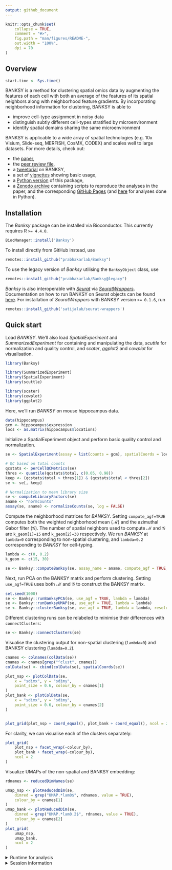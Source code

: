 ```yaml
---
output: github_document
---
```


<!-- README.md is generated from README.Rmd. Please edit that file -->

```r
knitr::opts_chunk$set(
    collapse = TRUE,
    comment = "#>",
    fig.path = "man/figures/README-",
    out.width = "100%", 
    dpi = 70
)
```

## Overview

```r
start.time <- Sys.time()
```

BANKSY is a method for clustering spatial omics data by augmenting the
features of each cell with both an average of the features of its spatial 
neighbors along with neighborhood feature gradients. By incorporating 
neighborhood information for clustering, BANKSY is able to

- improve cell-type assignment in noisy data
- distinguish subtly different cell-types stratified by microenvironment
- identify spatial domains sharing the same microenvironment

BANKSY is applicable to a wide array of spatial technologies (e.g. 10x Visium, 
Slide-seq, MERFISH, CosMX, CODEX) and scales well to large datasets. For more 
details, check out:

- the [paper](https://www.nature.com/articles/s41588-024-01664-3),
- the [peer review file](https://static-content.springer.com/esm/art%3A10.1038%2Fs41588-024-01664-3/MediaObjects/41588_2024_1664_MOESM3_ESM.pdf),
- a [tweetorial](https://x.com/shyam_lab/status/1762648072360792479?s=20) on BANKSY,
- a set of [vignettes](https://prabhakarlab.github.io/Banksy) showing basic 
  usage,
- a [Python version](https://github.com/prabhakarlab/Banksy_py) of this package,
- a [Zenodo archive](https://zenodo.org/records/10258795) containing scripts to 
  reproduce the analyses in the paper, and the corresponding
  [GitHub Pages](https://github.com/jleechung/banksy-zenodo) 
  (and [here](https://github.com/prabhakarlab/Banksy_py/tree/Banksy_manuscript) for analyses done in Python). 

## Installation

The *Banksy* package can be installed via Bioconductor. This currently requires
R `>= 4.4.0`. 

```r
BiocManager::install('Banksy')
```

To install directly from GitHub instead, use

```r
remotes::install_github("prabhakarlab/Banksy")
```

To use the legacy version of *Banksy* utilising the `BanksyObject` class, use

```r
remotes::install_github("prabhakarlab/Banksy@legacy")
```

*Banksy* is also interoperable with [*Seurat*](https://satijalab.org/seurat/) 
via [*SeuratWrappers*](https://github.com/satijalab/seurat-wrappers). 
Documentation on how to run BANKSY on Seurat objects can be found [here](https://github.com/satijalab/seurat-wrappers/blob/master/docs/banksy.md). 
For installation of *SeuratWrappers* with BANKSY version `>= 0.1.6`, run

```r
remotes::install_github('satijalab/seurat-wrappers')
```

## Quick start

Load *BANKSY*. We'll also load *SpatialExperiment* and *SummarizedExperiment* 
for containing and manipulating the data, *scuttle* for normalization 
and quality control, and *scater*, *ggplot2* and *cowplot* for visualisation.

```r
library(Banksy)

library(SummarizedExperiment)
library(SpatialExperiment)
library(scuttle)

library(scater)
library(cowplot)
library(ggplot2)
```

Here, we'll run *BANKSY* on mouse hippocampus data. 

```r
data(hippocampus)
gcm <- hippocampus$expression
locs <- as.matrix(hippocampus$locations)
```

Initialize a SpatialExperiment object and perform basic quality control and 
normalization. 

```r
se <- SpatialExperiment(assay = list(counts = gcm), spatialCoords = locs)

# QC based on total counts
qcstats <- perCellQCMetrics(se)
thres <- quantile(qcstats$total, c(0.05, 0.98))
keep <- (qcstats$total > thres[1]) & (qcstats$total < thres[2])
se <- se[, keep]

# Normalization to mean library size
se <- computeLibraryFactors(se)
aname <- "normcounts"
assay(se, aname) <- normalizeCounts(se, log = FALSE)
```

Compute the neighborhood matrices for *BANKSY*. Setting `compute_agf=TRUE` 
computes both the weighted neighborhood mean ($\mathcal{M}$) and the azimuthal 
Gabor filter ($\mathcal{G}$). The number of spatial neighbors used to compute 
$\mathcal{M}$ and $\mathcal{G}$ are `k_geom[1]=15` and `k_geom[2]=30` 
respectively. We run *BANKSY* at `lambda=0` corresponding to non-spatial 
clustering, and `lambda=0.2` corresponding to  *BANKSY* for cell-typing.

```r
lambda <- c(0, 0.2)
k_geom <- c(15, 30)

se <- Banksy::computeBanksy(se, assay_name = aname, compute_agf = TRUE, k_geom = k_geom)
```

Next, run PCA on the BANKSY matrix and perform clustering. Setting 
`use_agf=TRUE` uses both $\mathcal{M}$ and $\mathcal{G}$ to construct the 
BANKSY matrix.

```r
set.seed(1000)
se <- Banksy::runBanksyPCA(se, use_agf = TRUE, lambda = lambda)
se <- Banksy::runBanksyUMAP(se, use_agf = TRUE, lambda = lambda)
se <- Banksy::clusterBanksy(se, use_agf = TRUE, lambda = lambda, resolution = 1.2)
```

Different clustering runs can be relabeled to minimise their differences with 
`connectClusters`:

```r
se <- Banksy::connectClusters(se)
```

Visualise the clustering output for non-spatial clustering (`lambda=0`) and
BANKSY clustering (`lambda=0.2`).

```r
cnames <- colnames(colData(se))
cnames <- cnames[grep("^clust", cnames)]
colData(se) <- cbind(colData(se), spatialCoords(se))

plot_nsp <- plotColData(se,
    x = "sdimx", y = "sdimy",
    point_size = 0.6, colour_by = cnames[1]
)
plot_bank <- plotColData(se,
    x = "sdimx", y = "sdimy",
    point_size = 0.6, colour_by = cnames[2]
)


plot_grid(plot_nsp + coord_equal(), plot_bank + coord_equal(), ncol = 2)
```

For clarity, we can visualise each of the clusters separately:

```r
plot_grid(
    plot_nsp + facet_wrap(~colour_by),
    plot_bank + facet_wrap(~colour_by),
    ncol = 2
)
```

Visualize UMAPs of the non-spatial and BANKSY embedding:

```r
rdnames <- reducedDimNames(se)

umap_nsp <- plotReducedDim(se,
    dimred = grep("UMAP.*lam0$", rdnames, value = TRUE),
    colour_by = cnames[1]
)
umap_bank <- plotReducedDim(se,
    dimred = grep("UMAP.*lam0.2$", rdnames, value = TRUE),
    colour_by = cnames[2]
)
plot_grid(
    umap_nsp,
    umap_bank,
    ncol = 2
)
```

<details>
    <summary>Runtime for analysis</summary>

```r
Sys.time() - start.time
```

</details>

<details>
    <summary>Session information</summary>

```r
sessionInfo()
```

</details>

